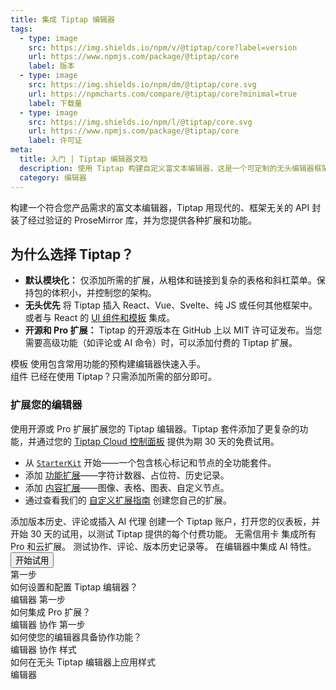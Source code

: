 ```yaml
---
title: 集成 Tiptap 编辑器
tags:
  - type: image
    src: https://img.shields.io/npm/v/@tiptap/core?label=version
    url: https://www.npmjs.com/package/@tiptap/core
    label: 版本
  - type: image
    src: https://img.shields.io/npm/dm/@tiptap/core.svg
    url: https://npmcharts.com/compare/@tiptap/core?minimal=true
    label: 下载量
  - type: image
    src: https://img.shields.io/npm/l/@tiptap/core.svg
    url: https://www.npmjs.com/package/@tiptap/core
    label: 许可证
meta:
  title: 入门 | Tiptap 编辑器文档
  description: 使用 Tiptap 构建自定义富文本编辑器，这是一个可定制的无头编辑器框架。了解更多关于 Tiptap 的信息，请查看文档。
  category: 编辑器
---
```



构建一个符合您产品需求的富文本编辑器，Tiptap 用现代的、框架无关的 API 封装了经过验证的 ProseMirror 库，并为您提供各种扩展和功能。

## 为什么选择 Tiptap？

- **默认模块化：** 仅添加所需的扩展，从粗体和链接到复杂的表格和斜杠菜单。保持包的体积小，并控制您的架构。
- **无头优先** 将 Tiptap 插入 React、Vue、Svelte、纯 JS 或任何其他框架中。或者与 React 的 [UI 组件和模板](/ui-components/getting-started/overview) 集成。
- **开源和 Pro 扩展：** Tiptap 的开源版本在 GitHub 上以 MIT 许可证发布。当您需要高级功能（如评论或 AI 命令）时，可以添加付费的 Tiptap 扩展。

<div className="grid gap-20">
  <Section
    title="快速开始"
    description="将我们现成的 React 组件库和全功能模板接入，以获取一个完善的编辑器，并从中进行自定义。"
  >
    <CardGrid.Wrapper>
      <CardGrid.Item asChild>
        <Link href="/ui-components/templates/simple-editor">
          <CardGrid.ItemImage
            asNextImage
            src={cardCoverSimpleEditorTemplate.src}
            width={cardCoverSimpleEditorTemplate.width}
            height={cardCoverSimpleEditorTemplate.height}
            alt="图片"
          />
          <div>
            <CardGrid.ItemTitle>模板</CardGrid.ItemTitle>
            <CardGrid.ItemParagraph>使用包含常用功能的预构建编辑器快速入手。</CardGrid.ItemParagraph>
          </div>
          <CardGrid.ItemFooter></CardGrid.ItemFooter>
        </Link>
      </CardGrid.Item>
      <CardGrid.Item asChild>
        <Link href="/ui-components/components/overview">
          <CardGrid.ItemImage
            asNextImage
            src={cardCoverUIComponents.src}
            width={cardCoverUIComponents.width}
            height={cardCoverUIComponents.height}
            alt="图片"
          />
          <div>
            <CardGrid.ItemTitle>组件</CardGrid.ItemTitle>
            <CardGrid.ItemParagraph>已经在使用 Tiptap？只需添加所需的部分即可。</CardGrid.ItemParagraph>
          </div>
          <CardGrid.ItemFooter></CardGrid.ItemFooter>
        </Link>
      </CardGrid.Item>
    </CardGrid.Wrapper>
  </Section>
</div>

### 扩展您的编辑器

使用开源或 Pro 扩展扩展您的 Tiptap 编辑器。Tiptap 套件添加了更复杂的功能，并通过您的 [Tiptap Cloud 控制面板](https://cloud.tiptap.dev/v2/billing) 提供为期 30 天的免费试用。

- 从 [`StarterKit`](/editor/extensions/functionality/starterkit) 开始——一个包含核心标记和节点的全功能套件。
- 添加 [功能扩展](/editor/extensions/functionality)——字符计数器、占位符、历史记录。
- 添加 [内容扩展](/editor/extensions/overview)——图像、表格、图表、自定义节点。
- 通过查看我们的 [自定义扩展指南](/editor/extensions/custom-extensions) 创建您自己的扩展。

<div className="grid gap-20">
  <CtaBox.Wrapper variant="light" className="mt-12">
    <CtaBox.Title>添加版本历史、评论或插入 AI 代理</CtaBox.Title>
    <CtaBox.Description>创建一个 Tiptap 账户，打开您的仪表板，并开始 30 天的试用，以测试 Tiptap 提供的每个付费功能。</CtaBox.Description>
    <CtaBox.List>
      <CtaBox.ListItem title="30 天试用： ">无需信用卡</CtaBox.ListItem>
      <CtaBox.ListItem title="编辑器功能： ">集成所有 Pro 和云扩展。</CtaBox.ListItem>
      <CtaBox.ListItem title="所有付费功能： ">测试协作、评论、版本历史记录等。</CtaBox.ListItem>
      <CtaBox.ListItem title="AI 功能： ">在编辑器中集成 AI 特性。</CtaBox.ListItem>
    </CtaBox.List>
    <CtaBox.Actions className="-mx-3">
      <Button variant="tertiary" asChild>
        <Link href="https://cloud.tiptap.dev/register">
          开始试用
          <ArrowRightIcon className="w-4 h-4" />
        </Link>
      </Button>
    </CtaBox.Actions>
  </CtaBox.Wrapper>
</div>

<Section title="编辑器资源" moreLink={{ label: '浏览指南', url: '/docs/guides' }}>
  <CardGrid.Wrapper>
    <CardGrid.Item asChild>
      <Link href="/editor/getting-started/configure">
        <CardGrid.Subtitle size="sm">第一步</CardGrid.Subtitle>
        <div>
          <CardGrid.ItemTitle>如何设置和配置 Tiptap 编辑器？</CardGrid.ItemTitle>
        </div>
        <CardGrid.ItemFooter>
          <Tag>编辑器</Tag>
        </CardGrid.ItemFooter>
      </Link>
    </CardGrid.Item>
    <CardGrid.Item asChild>
      <Link href="/guides/pro-extensions">
        <CardGrid.Subtitle size="sm">第一步</CardGrid.Subtitle>
        <div>
          <CardGrid.ItemTitle>如何集成 Pro 扩展？</CardGrid.ItemTitle>
        </div>
        <CardGrid.ItemFooter>
          <Tag>编辑器</Tag>
          <Tag>协作</Tag>
        </CardGrid.ItemFooter>
      </Link>
    </CardGrid.Item>
    <CardGrid.Item asChild>
      <Link href="/collaboration/getting-started/install">
        <CardGrid.Subtitle size="sm">第一步</CardGrid.Subtitle>
        <div>
          <CardGrid.ItemTitle>如何使您的编辑器具备协作功能？</CardGrid.ItemTitle>
        </div>
        <CardGrid.ItemFooter>
          <Tag>编辑器</Tag>
          <Tag>协作</Tag>
        </CardGrid.ItemFooter>
      </Link>
    </CardGrid.Item>
    <CardGrid.Item asChild>
      <Link href="/editor/getting-started/style-editor">
        <CardGrid.Subtitle size="sm">样式</CardGrid.Subtitle>
        <div>
          <CardGrid.ItemTitle>
            如何在无头 Tiptap 编辑器上应用样式
          </CardGrid.ItemTitle>
        </div>
        <CardGrid.ItemFooter>
          <Tag>编辑器</Tag>
        </CardGrid.ItemFooter>
      </Link>
    </CardGrid.Item>
  </CardGrid.Wrapper>
</Section>
